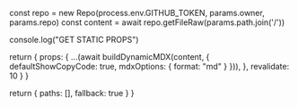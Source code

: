 

  const repo = new Repo(process.env.GITHUB_TOKEN, params.owner, params.repo)
  const content = await repo.getFileRaw(params.path.join('/'))

  console.log("GET STATIC PROPS")

  return {
    props: {
      ...(await buildDynamicMDX(content, {
        defaultShowCopyCode: true,
        mdxOptions: {
          format: "md"
        }
      })),
    },
    revalidate: 10
  }
}

  return {
    paths: [],
    fallback: true
  }
}

<DocPage />
